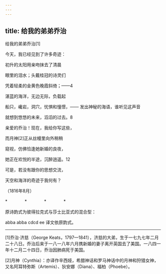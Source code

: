 ```yaml
---
---
---
```

title: 给我的弟弟乔治
---



给我的弟弟乔治[1]


今天，我已经见到了许多奇迹：

初升的太阳用亲吻抹去了清晨

眼里的泪水；头戴桂冠的诗灵们

凭着轻柔的金黄色晚霞斜倚；——4





湛蓝的海洋，无边无际，负载起

船只，巉岩，洞穴，忧惧和憧憬，—— 发出神秘的海语，谁听见这声音

就想到悠悠的未来，滔滔的过去。8





亲爱的乔治！现在，我给你写这些，

而月神[2]正从丝幔里向外稍稍

窥视，仿佛恰逢她新婚的良夜，

她正在欢悦的半途，沉醉逍遥。12





可是，若没有跟你的思想交流，

天空和海洋的奇迹于我何有？

（1816年8月）

*　　　　*　　　　*　　　　*

原诗韵式为彼得拉克式与莎士比亚式的混合型：

abba abba cdcd ee 译文依原韵式。



* * *



[1]乔治·济慈（George Keats，1797—1841），济慈的大弟，生于一七九七年二月二十八日。乔治后来于一八一八年六月携新婚的妻子离开英国去了美国。一八四一年十二月二十四日，乔治因肺病死于美国。

[2]月神（Cynthia）：亦译作辛西娅，希腊神话和罗马神话中的月神和狩猎女神，又名阿耳特弥斯（Artemis）、狄安娜（Diana）、福柏（Phoebe）。